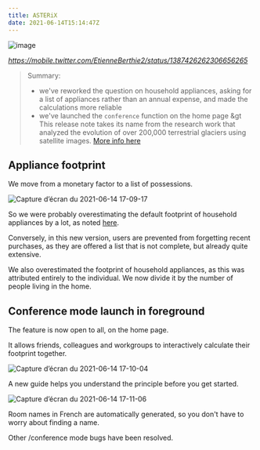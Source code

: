 ---
title: ASTERiX
date: 2021-06-14T15:14:47Z
---

![image](https://user-images.githubusercontent.com/1177762/121914885-f8bb1080-cd32-11eb-898b-fa39bae7a331.jpeg)

*https://mobile.twitter.com/EtienneBerthie2/status/1387426262306656265*

> Summary: 
> - we've reworked the question on household appliances, asking for a list of appliances rather than an annual expense, and made the calculations more reliable
> - we've launched the `conference` function on the home page
&gt 
> This release note takes its name from the research work that analyzed the evolution of over 200,000 terrestrial glaciers using satellite images. <a href="https://mobile.twitter.com/EtienneBerthie2/status/1387426288646987777">More info here</a>

## Appliance footprint

We move from a monetary factor to a list of possessions.

![Capture d’écran du 2021-06-14 17-09-17](https://user-images.githubusercontent.com/1177762/121915179-446dba00-cd33-11eb-8406-1eb0828a0e7d.png)

So we were probably overestimating the default footprint of household appliances by a lot, as noted <a href="https://github.com/abc-transitionbascarbone/near-modele/issues/948">here</a>. 

Conversely, in this new version, users are prevented from forgetting recent purchases, as they are offered a list that is not complete, but already quite extensive. 

We also overestimated the footprint of household appliances, as this was attributed entirely to the individual. We now divide it by the number of people living in the home. 

## Conference mode launch in foreground

The feature is now open to all, on the home page. 

It allows friends, colleagues and workgroups to interactively calculate their footprint together.

![Capture d’écran du 2021-06-14 17-10-04](https://user-images.githubusercontent.com/1177762/121915284-5ea79800-cd33-11eb-8530-fe334eef9cd7.png)

A new guide helps you understand the principle before you get started.

![Capture d’écran du 2021-06-14 17-11-06](https://user-images.githubusercontent.com/1177762/121915462-8434a180-cd33-11eb-850f-9b7fd909639b.png)

Room names in French are automatically generated, so you don't have to worry about finding a name.

Other /conference mode bugs have been resolved.







